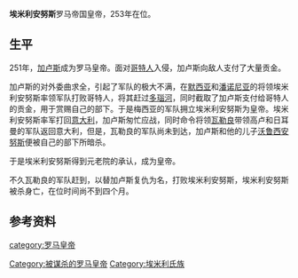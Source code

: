 {{unreferenced|time=2017-09-13T08:23:52+00:00}}
{{Infobox Roman emperor
| name = 埃米利安努斯<br>Marcus Aemilius Aemilianus
| title = [[罗马帝国|罗马帝国]][[罗马皇帝|第三十九任皇帝]]
| full name =
| image= Aemilian1.jpg
| caption =铸有埃米利安努斯头像的硬币
| reign =253年（3个月）
| predecessor =[[加卢斯|加卢斯]]和[[沃鲁西安努斯|沃鲁西安努斯]]
| successor =[[瓦勒良|瓦勒良]]
| spouse =
| issue =
| dynasty =
| father =
| mother =
| birth_date =207年或213年
| birth_place =
| death_date =253年（40岁或46岁）
| death_place =
| place of burial =
|}}
'''埃米利安努斯'''{{BD|207年前后||253年|}}罗马帝国皇帝，253年在位。

==生平==
251年，[[加卢斯|加卢斯]]成为罗马皇帝。面对[[哥特人|哥特人]]入侵，加卢斯向敌人支付了大量贡金。

加卢斯的对外委曲求全，引起了军队的极大不满，在[[默西亚_(罗马行省)|默西亚]]和[[潘诺尼亚|潘诺尼亚]]的将领埃米利安努斯率领军队打败哥特人，将其赶过[[多瑙河|多瑙河]]，同时截取了加卢斯支付给哥特人的贡金，用于赏赐自己的部下。于是梅西亚的军队拥立埃米利安努斯为皇帝。埃米利安努斯率军打回[[意大利|意大利]]，加卢斯匆忙应战，同时命令将领[[瓦勒良|瓦勒良]]带领高卢和日耳曼的军队返回意大利，但是，瓦勒良的军队尚未到达，加卢斯和他的儿子[[沃鲁西安努斯|沃鲁西安努斯]]便被自己的部下所暗杀。

于是埃米利安努斯得到元老院的承认，成为皇帝。

不久瓦勒良的军队赶到，以替加卢斯复仇为名，打败埃米利安努斯，埃米利安努斯被杀身亡，在位时间尚不到四个月。

==参考资料==
{{reflist}}

{{罗马帝国皇帝| 本人=埃米利安努斯| 时间 = 253| 之前=[[加卢斯|加卢斯]]和[[沃鲁西安努斯|沃鲁西安努斯]] | 之后=[[瓦勒良|瓦勒良]]}}

{{Authority control}}
[[category:罗马皇帝|category:罗马皇帝]]
[[Category:被谋杀的罗马皇帝|Category:被谋杀的罗马皇帝]]
[[Category:埃米利氏族|Category:埃米利氏族]]